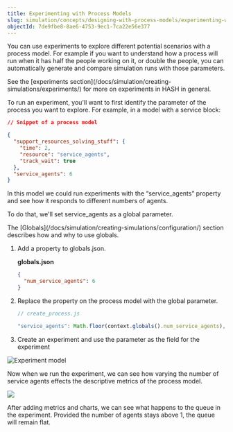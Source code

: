```yaml
---
title: Experimenting with Process Models
slug: simulation/concepts/designing-with-process-models/experimenting-with-process-models
objectId: 7de9fbe8-8ae6-4753-9ec1-7ca22e56e377
---
```


You can use experiments to explore different potential scenarios with a process model. For example if you want to understand how a process will run when it has half the people working on it, or double the people, you can automatically generate and compare simulation runs with those parameters.

<Hint style="info">
  See the [experiments
  section](/docs/simulation/creating-simulations/experiments/) for more on
  experiments in HASH in general.
</Hint>

To run an experiment, you'll want to first identify the parameter of the process you want to explore. For example, in a model with a service block:

```json
// Snippet of a process model

{
  "support_resources_solving_stuff": {
    "time": 2,
    "resource": "service_agents",
    "track_wait": true
  },
  "service_agents": 6
}
```

In this model we could run experiments with the “service_agents” property and see how it responds to different numbers of agents.

To do that, we'll set service_agents as a global parameter.

<Hint style="info">
  The [Globals](/docs/simulation/creating-simulations/configuration/) section
  describes how and why to use globals.
</Hint>

1.  Add a property to globals.json.

    **globals.json**

    ```json
    {
      "num_service_agents": 6
    }
    ```

1.  Replace the property on the process model with the global parameter.

    ```javascript
    // create_process.js

    "service_agents": Math.floor(context.globals().num_service_agents),
    ```

1.  Create an experiment and use the parameter as the field for the experiment

![Experiment model](https://cdn-us1.hash.ai/site/docs/process+models+experiment.png)

Now when we run the experiment, we can see how varying the number of service agents effects the descriptive metrics of the process model.

![](https://cdn-us1.hash.ai/site/docs/process+experiment.png)

After adding metrics and charts, we can see what happens to the queue in the experiment. Provided the number of agents stays above 1, the queue will remain flat.

